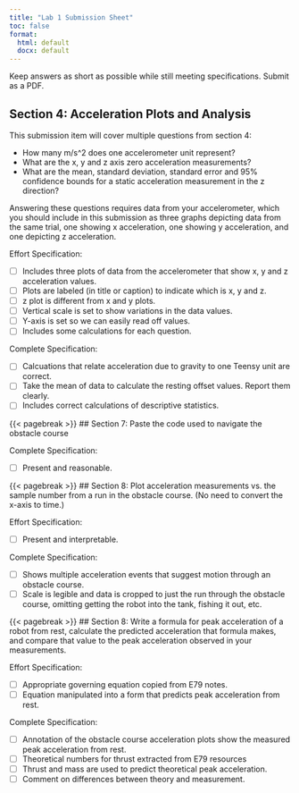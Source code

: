 ```yaml
---
title: "Lab 1 Submission Sheet"
toc: false
format:
  html: default
  docx: default
---
```


Keep answers as short as possible while still meeting specifications. Submit as a PDF.

## Section 4: Acceleration Plots and Analysis

This submission item will cover multiple questions from section 4:  

- How many m/s^2 does one accelerometer unit represent?
- What are the x, y and z axis zero acceleration measurements?
- What are the mean, standard deviation, standard error and 95% confidence bounds for a static acceleration measurement in the z direction?

Answering these questions requires data from your accelerometer, which you should include in this submission as three graphs depicting data from the same trial, one showing x acceleration, one showing y acceleration, and one depicting z acceleration.

Effort Specification:

- [ ] Includes three plots of data from the accelerometer that show x, y and z acceleration values. 
- [ ] Plots are labeled (in title or caption) to indicate which is x, y and z.
- [ ] z plot is different from x and y plots.
- [ ] Vertical scale is set to show variations in the data values.
- [ ] Y-axis is set so we can easily read off values.
- [ ] Includes some calculations for each question.

Complete Specification:

- [ ] Calcuations that relate acceleration due to gravity to one Teensy unit are correct.
- [ ] Take the mean of data to calculate the resting offset values. Report them clearly.
- [ ] Includes correct calculations of descriptive statistics.

{{< pagebreak >}}
## Section 7: Paste the code used to navigate the obstacle course

Complete Specification:

- [ ] Present and reasonable.

{{< pagebreak >}}
## Section 8: Plot acceleration measurements vs. the sample number from a run in the obstacle course.  (No need to convert the x-axis to time.)

Effort Specification:

- [ ] Present and interpretable.

Complete Specification:

- [ ] Shows multiple acceleration events that suggest motion through an obstacle course.  
- [ ] Scale is legible and data is cropped to just the run through the obstacle course, omitting getting the robot into the tank, fishing it out, etc.

{{< pagebreak >}}
## Section 8: Write a formula for peak acceleration of a robot from rest, calculate the predicted acceleration that formula makes, and compare that value to the peak acceleration observed in your measurements.

Effort Specification:

- [ ] Appropriate governing equation copied from E79 notes.
- [ ] Equation manipulated into a form that predicts peak acceleration from rest.

Complete Specification:

- [ ] Annotation of the obstacle course acceleration plots show the measured peak acceleration from rest.
- [ ] Theoretical numbers for thrust extracted from E79 resources
- [ ] Thrust and mass are used to predict theoretical peak acceleration.
- [ ] Comment on differences between theory and measurement.

